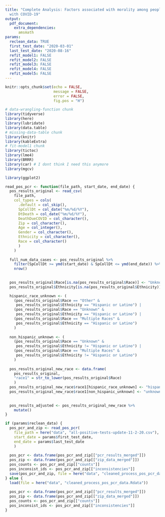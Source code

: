 ```yaml
---
title: "Complete Analysis: Factors associated with morality among people diagnosed
  with COVID-19"
output: 
  pdf_document:
    extra_dependencies:
      amsmath 
params:
  reclean_data: TRUE
  first_test_date: "2020-03-01"
  last_test_date: "2020-08-16"
  refit_model1: FALSE
  refit_model2: FALSE
  refit_model3: FALSE
  refit_model4: FALSE
  refit_model5: FALSE
---
```


```r
knitr::opts_chunk$set(echo = FALSE, 
                      message = FALSE, 
                      error = FALSE,
                      fig.pos = "H")
```


```r
# data-wrangling-function chunk
library(tidyverse)
library(here)
library(lubridate)
library(data.table)
# missing-data-table chunk
library(knitr)
library(kableExtra)
# fit-model1 chunk
library(tictoc)
library(lme4)
library(BRRR)
library(car) # I dont think I need this anymore
library(mgcv)

library(ggplot2)
```


```r
read_pos_pcr <- function(file_path, start_date, end_date) {
  pos_results_original <- read_csv(
    file_path,
    col_types = cols(
      .default = col_skip(),
      SpCollDt = col_date("%m/%d/%Y"),
      DtDeath = col_date("%m/%d/%Y"),
      DeathDueCOVID = col_character(),
      Zip = col_character(),
      Age = col_integer(),
      Gender = col_character(),
      Ethnicity = col_character(),
      Race = col_character()
      )
    ) 
  
  full_num_data_cases <- pos_results_original %>% 
    filter(SpCollDt >= ymd(start_date) & SpCollDt <= ymd(end_date)) %>% 
    nrow()
  
  
  pos_results_original$Race[is.na(pos_results_original$Race)] <- "Unknown"
  pos_results_original$Ethnicity[is.na(pos_results_original$Ethnicity)] <- "Unknown"

  hispanic_race_unknown <- (
    (pos_results_original$Race == "Other" & 
     pos_results_original$Ethnicity == "Hispanic or Latino") |
    (pos_results_original$Race == "Unknown" & 
     pos_results_original$Ethnicity == "Hispanic or Latino") |
    (pos_results_original$Race == "Multiple Races" & 
     pos_results_original$Ethnicity == "Hispanic or Latino") 
    )
  
  non_hispanic_unknown <- (
    (pos_results_original$Race == "Unknown" & 
     pos_results_original$Ethnicity != "Hispanic or Latino") |
    (pos_results_original$Race == "Multiple Races" & 
     pos_results_original$Ethnicity != "Hispanic or Latino")
    )
  
  pos_results_original_new_race <- data.frame(
    pos_results_original, 
    "race1" = str_to_lower(pos_results_original$Race)
    )
  pos_results_original_new_race$race1[hispanic_race_unknown] <- "hispanic or latino"
  pos_results_original_new_race$race1[non_hispanic_unknown] <- "unknown"
  
  
  pos_results_adjusted <- pos_results_original_new_race %>% 
    mutate()
}

```


```r
if (params$reclean_data) {
  pos_pcr_and_zip <- read_pos_pcr(
    file_path = here("data", "all-positive-tests-update-11-2-20.csv"),
    start_date = params$first_test_date,
    end_date = params$last_test_date
    )
  
  pos_pcr <- data.frame(pos_pcr_and_zip[["pcr_results_merged"]])
  pos_zip <- data.frame(pos_pcr_and_zip[["zip_data_merged"]])
  pos_counts <- pos_pcr_and_zip[["counts"]]
  pos_inconsist_ids <- pos_pcr_and_zip[["inconsistencies"]]
  save(pos_pcr_and_zip, file = here("data", "cleaned_process_pos_pcr_data.Rdata"))
} else {
  load(file = here("data", "cleaned_process_pos_pcr_data.Rdata"))
  
  pos_pcr <- data.frame(pos_pcr_and_zip[["pcr_results_merged"]])
  pos_zip <- data.frame(pos_pcr_and_zip[["zip_data_merged"]])
  pos_counts <- pos_pcr_and_zip[["counts"]]
  pos_inconsist_ids <- pos_pcr_and_zip[["inconsistencies"]]
}
```

